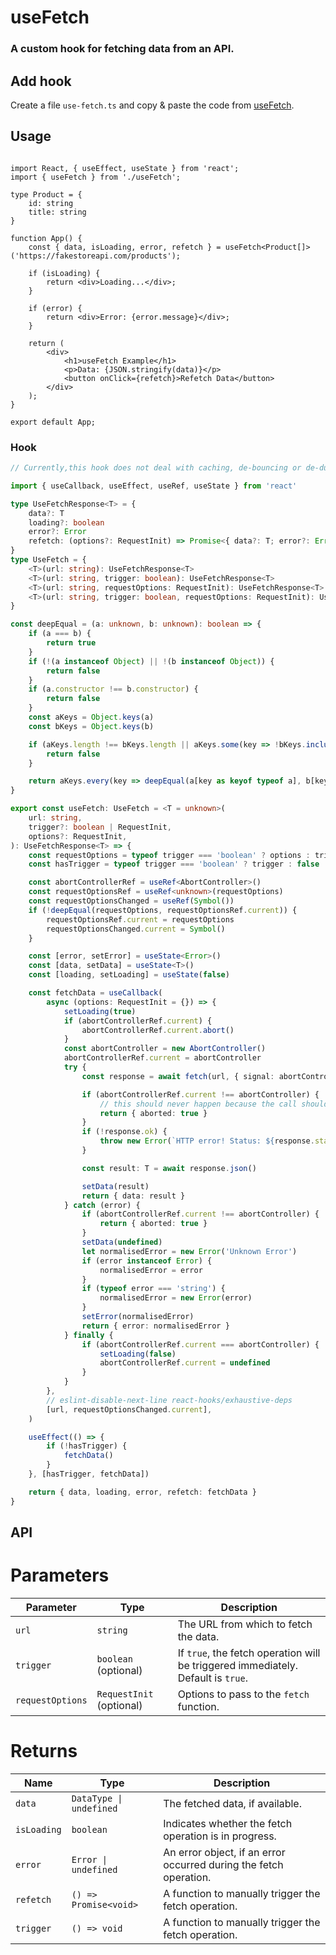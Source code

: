 # useFetch

<h3 className="mt-4 text-xl font-normal text-gray-400">A custom hook for fetching data from an API.</h3>

## Add hook

Create a file `use-fetch.ts` and copy & paste the code from [useFetch](/hooks/use-fetch#hook).

## Usage

```tsx {3,11}

import React, { useEffect, useState } from 'react';
import { useFetch } from './useFetch';

type Product = {
    id: string
    title: string
}

function App() {
    const { data, isLoading, error, refetch } = useFetch<Product[]>('https://fakestoreapi.com/products');

    if (isLoading) {
        return <div>Loading...</div>;
    }

    if (error) {
        return <div>Error: {error.message}</div>;
    }

    return (
        <div>
            <h1>useFetch Example</h1>
            <p>Data: {JSON.stringify(data)}</p>
            <button onClick={refetch}>Refetch Data</button>
        </div>
    );
}

export default App;

```

### Hook

```ts copy
// Currently,this hook does not deal with caching, de-bouncing or de-duping

import { useCallback, useEffect, useRef, useState } from 'react'

type UseFetchResponse<T> = {
    data?: T
    loading?: boolean
    error?: Error
    refetch: (options?: RequestInit) => Promise<{ data?: T; error?: Error; aborted?: boolean }>
}
type UseFetch = {
    <T>(url: string): UseFetchResponse<T>
    <T>(url: string, trigger: boolean): UseFetchResponse<T>
    <T>(url: string, requestOptions: RequestInit): UseFetchResponse<T>
    <T>(url: string, trigger: boolean, requestOptions: RequestInit): UseFetchResponse<T>
}

const deepEqual = (a: unknown, b: unknown): boolean => {
    if (a === b) {
        return true
    }
    if (!(a instanceof Object) || !(b instanceof Object)) {
        return false
    }
    if (a.constructor !== b.constructor) {
        return false
    }
    const aKeys = Object.keys(a)
    const bKeys = Object.keys(b)

    if (aKeys.length !== bKeys.length || aKeys.some(key => !bKeys.includes(key))) {
        return false
    }

    return aKeys.every(key => deepEqual(a[key as keyof typeof a], b[key as keyof typeof b]))
}

export const useFetch: UseFetch = <T = unknown>(
    url: string,
    trigger?: boolean | RequestInit,
    options?: RequestInit,
): UseFetchResponse<T> => {
    const requestOptions = typeof trigger === 'boolean' ? options : trigger || {}
    const hasTrigger = typeof trigger === 'boolean' ? trigger : false

    const abortControllerRef = useRef<AbortController>()
    const requestOptionsRef = useRef<unknown>(requestOptions)
    const requestOptionsChanged = useRef(Symbol())
    if (!deepEqual(requestOptions, requestOptionsRef.current)) {
        requestOptionsRef.current = requestOptions
        requestOptionsChanged.current = Symbol()
    }

    const [error, setError] = useState<Error>()
    const [data, setData] = useState<T>()
    const [loading, setLoading] = useState(false)

    const fetchData = useCallback(
        async (options: RequestInit = {}) => {
            setLoading(true)
            if (abortControllerRef.current) {
                abortControllerRef.current.abort()
            }
            const abortController = new AbortController()
            abortControllerRef.current = abortController
            try {
                const response = await fetch(url, { signal: abortController.signal, ...requestOptions, ...options })

                if (abortControllerRef.current !== abortController) {
                    // this should never happen because the call should have been aborted and fallen into the error handler
                    return { aborted: true }
                }
                if (!response.ok) {
                    throw new Error(`HTTP error! Status: ${response.status}`)
                }

                const result: T = await response.json()

                setData(result)
                return { data: result }
            } catch (error) {
                if (abortControllerRef.current !== abortController) {
                    return { aborted: true }
                }
                setData(undefined)
                let normalisedError = new Error('Unknown Error')
                if (error instanceof Error) {
                    normalisedError = error
                }
                if (typeof error === 'string') {
                    normalisedError = new Error(error)
                }
                setError(normalisedError)
                return { error: normalisedError }
            } finally {
                if (abortControllerRef.current === abortController) {
                    setLoading(false)
                    abortControllerRef.current = undefined
                }
            }
        },
        // eslint-disable-next-line react-hooks/exhaustive-deps
        [url, requestOptionsChanged.current],
    )

    useEffect(() => {
        if (!hasTrigger) {
            fetchData()
        }
    }, [hasTrigger, fetchData])

    return { data, loading, error, refetch: fetchData }
}


```

## API

 <h1 className='text-xl font-medium mt-6'>Parameters</h1>

| Parameter | Type | Description |
| ---- | ---- | ----------- |
| `url` | `string` | The URL from which to fetch the data. |
| `trigger` | `boolean` (optional) | If `true`, the fetch operation will be triggered immediately. Default is `true`. |
| `requestOptions` | `RequestInit` (optional) | Options to pass to the `fetch` function. |

 <h1 className='text-xl font-medium mt-6'>Returns</h1>

| Name | Type | Description |
| ---- | ---- | ----------- |
| `data` | `DataType \| undefined` | The fetched data, if available. |
| `isLoading` | `boolean` | Indicates whether the fetch operation is in progress. |
| `error` | `Error \| undefined` | An error object, if an error occurred during the fetch operation. |
| `refetch` | `() => Promise<void>` | A function to manually trigger the fetch operation. |
| `trigger` | `() => void` | A function to manually trigger the fetch operation. |
